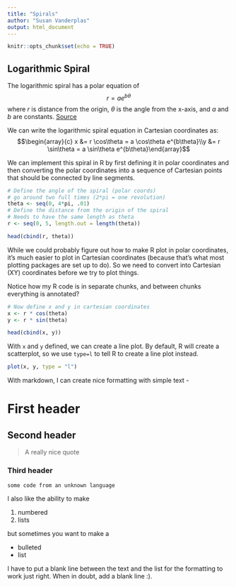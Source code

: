 ```yaml
---
title: "Spirals"
author: "Susan Vanderplas"
output: html_document
---
```


```r
knitr::opts_chunk$set(echo = TRUE)
```

## Logarithmic Spiral

The logarithmic spiral has a polar equation of $$r = a e^{b\theta}$$ where $r$ is distance from the origin, $\theta$ is the angle from the x-axis, and $a$ and $b$ are constants. [Source](https://mathworld.wolfram.com/LogarithmicSpiral.html)

We can write the logarithmic spiral equation in Cartesian coordinates as: $$\begin{array}{c} x &= r \cos\theta = a \cos\theta e^{b\theta}\\y &= r \sin\theta = a \sin\theta e^{b\theta}\end{array}$$

We can implement this spiral in R by first defining it in polar coordinates and then converting the polar coordinates into a sequence of Cartesian points that should be connected by line segments.

```r
# Define the angle of the spiral (polar coords)
# go around two full times (2*pi = one revolution)
theta <- seq(0, 4*pi, .01)
# Define the distance from the origin of the spiral
# Needs to have the same length as theta
r <- seq(0, 5, length.out = length(theta))

head(cbind(r, theta))
```

While we could probably figure out how to make R plot in polar coordinates, it's much easier to plot in Cartesian coordinates (because that's what most plotting packages are set up to do). So we need to convert into Cartesian (XY) coordinates before we try to plot things.

Notice how my R code is in separate chunks, and between chunks everything is annotated?

```r
# Now define x and y in cartesian coordinates
x <- r * cos(theta)
y <- r * sin(theta)

head(cbind(x, y))
```

With `x` and `y` defined, we can create a line plot. By default, R will create a scatterplot, so we use `type=l` to tell R to create a line plot instead.

```r
plot(x, y, type = "l")
```

With markdown, I can create nice formatting with simple text -

# First header

## Second header

> A really nice quote

### Third header

    some code from an unknown language

I also like the ability to make

1.  numbered
2.  lists

but sometimes you want to make a

-   bulleted
-   list

I have to put a blank line between the text and the list for the formatting to work just right. When in doubt, add a blank line :).
